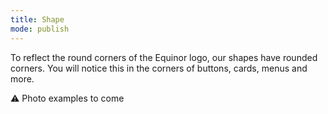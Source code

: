 ```yaml
---
title: Shape
mode: publish
---
```



To reflect the round corners of the Equinor logo, our shapes have rounded corners. 
You will notice this in the corners of buttons, cards, menus and more. 

:warning: Photo examples to come 
